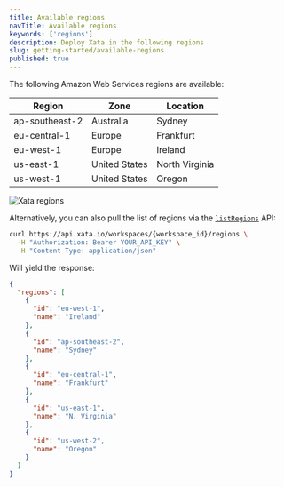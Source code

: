 ```yaml
---
title: Available regions
navTitle: Available regions
keywords: ['regions']
description: Deploy Xata in the following regions
slug: getting-started/available-regions
published: true
---
```


The following Amazon Web Services regions are available:

| Region         | Zone          | Location       |
| -------------- | ------------- | -------------- |
| ap-southeast-2 | Australia     | Sydney         |
| eu-central-1   | Europe        | Frankfurt      |
| eu-west-1      | Europe        | Ireland        |
| us-east-1      | United States | North Virginia |
| us-west-1      | United States | Oregon         |

![Xata regions](/images/xata-regions.png)

Alternatively, you can also pull the list of regions via the [`listRegions`](/docs/api-reference/workspaces/workspace_id/regions) API:

```bash
curl https://api.xata.io/workspaces/{workspace_id}/regions \
  -H "Authorization: Bearer YOUR_API_KEY" \
  -H "Content-Type: application/json"
```

Will yield the response:

```json
{
  "regions": [
    {
      "id": "eu-west-1",
      "name": "Ireland"
    },
    {
      "id": "ap-southeast-2",
      "name": "Sydney"
    },
    {
      "id": "eu-central-1",
      "name": "Frankfurt"
    },
    {
      "id": "us-east-1",
      "name": "N. Virginia"
    },
    {
      "id": "us-west-2",
      "name": "Oregon"
    }
  ]
}
```
